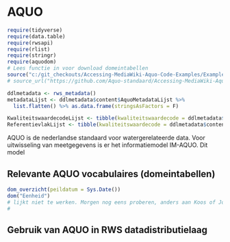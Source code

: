 # AQUO

```r
require(tidyverse)
require(data.table)
require(rwsapi)
require(rlist)
require(stringr)
require(aquodom)
# Lees functie in voor download domeintabellen
source("c:/git_checkouts/Accessing-MediaWiki-Aquo-Code-Examples/ExampleCodeRStudio/GetDomainTable.R")
# source_url("https://github.com/Aquo-standaard/Accessing-MediaWiki-Aquo-Code-Examples/blob/main/ExampleCodeRStudio/GetDomainTable.R")

ddlmetadata <- rws_metadata() 
metadataLijst <- ddlmetadata$content$AquoMetadataLijst %>%
  list.flatten() %>% as.data.frame(stringsAsFactors = F)

KwaliteitswaardecodeLijst <- tibble(kwaliteitswaardecode = ddlmetadata$content$KwaliteitswaardecodeLijst)
ReferentievlakLijst <- tibble(kwaliteitswaardecode = ddlmetadata$content$ReferentievlakLijst)


```


AQUO is de nederlandse standaard voor watergerelateerde data. Voor uitwisseling van meetgegevens is er het informatiemodel IM-AQUO. Dit model 

## Relevante AQUO vocabulaires (domeintabellen)





```r
dom_overzicht(peildatum = Sys.Date())
dom("Eenheid")
# lijkt niet te werken. Morgen nog eens proberen, anders aan Koos of Johan vragen. 
# 
```


## Gebruik van AQUO in RWS datadistributielaag


